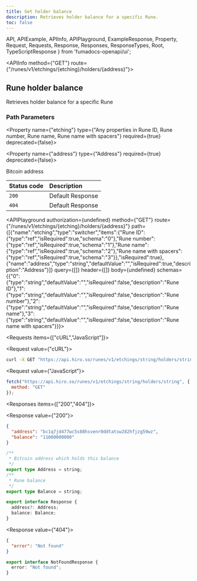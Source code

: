 ```yaml
---
title: Get holder balance
description: Retrieves holder balance for a specific Rune.
toc: false
---
```


  API,
  APIExample,
  APIInfo,
  APIPlayground,
  ExampleResponse,
  Property,
  Request,
  Requests,
  Response,
  Responses,
  ResponseTypes,
  Root,
  TypeScriptResponse
} from 'fumadocs-openapi/ui';

<Root baseUrl="https://api.hiro.so">

<API>

<APIInfo method={"GET"} route={"/runes/v1/etchings/{etching}/holders/{address}"}>

## Rune holder balance

Retrieves holder balance for a specific Rune

### Path Parameters

<Property name={"etching"} type={"Any properties in Rune ID, Rune number, Rune name, Rune name with spacers"} required={true} deprecated={false}>

</Property>

<Property name={"address"} type={"Address"} required={true} deprecated={false}>

Bitcoin address

</Property>

| Status code | Description |
| :------ | :------ |
| `200` | Default Response |
| `404` | Default Response |

<APIPlayground authorization={undefined} method={"GET"} route={"/runes/v1/etchings/{etching}/holders/{address}"} path={[{"name":"etching","type":"switcher","items":{"Rune ID":{"type":"ref","isRequired":true,"schema":"0"},"Rune number":{"type":"ref","isRequired":true,"schema":"1"},"Rune name":{"type":"ref","isRequired":true,"schema":"2"},"Rune name with spacers":{"type":"ref","isRequired":true,"schema":"3"}},"isRequired":true},{"name":"address","type":"string","defaultValue":"","isRequired":true,"description":"Address"}]} query={[]} header={[]} body={undefined} schemas={{"0":{"type":"string","defaultValue":"","isRequired":false,"description":"Rune ID"},"1":{"type":"string","defaultValue":"","isRequired":false,"description":"Rune number"},"2":{"type":"string","defaultValue":"","isRequired":false,"description":"Rune name"},"3":{"type":"string","defaultValue":"","isRequired":false,"description":"Rune name with spacers"}}}>

</APIPlayground>

</APIInfo>

<APIExample>

<Requests items={["cURL","JavaScript"]}>

<Request value={"cURL"}>

```bash
curl -X GET "https://api.hiro.so/runes/v1/etchings/string/holders/string"
```

</Request>

<Request value={"JavaScript"}>

```js
fetch("https://api.hiro.so/runes/v1/etchings/string/holders/string", {
  method: "GET"
});
```

</Request>

</Requests>

<Responses items={["200","404"]}>

<Response value={"200"}>

<ResponseTypes>

<ExampleResponse>

```json
{
  "address": "bc1q7jd477wc5s88hsvenr0ddtatsw282hfjzg59wz",
  "balance": "11000000000"
}
```

</ExampleResponse>

<TypeScriptResponse>

```ts
/**
 * Bitcoin address which holds this balance
 */
export type Address = string;
/**
 * Rune balance
 */
export type Balance = string;

export interface Response {
  address?: Address;
  balance: Balance;
}
```

</TypeScriptResponse>

</ResponseTypes>

</Response>

<Response value={"404"}>

<ResponseTypes>

<ExampleResponse>

```json
{
  "error": "Not found"
}
```

</ExampleResponse>

<TypeScriptResponse>

```ts
export interface NotFoundResponse {
  error: "Not found";
}
```

</TypeScriptResponse>

</ResponseTypes>

</Response>

</Responses>

</APIExample>

</API>

</Root>
